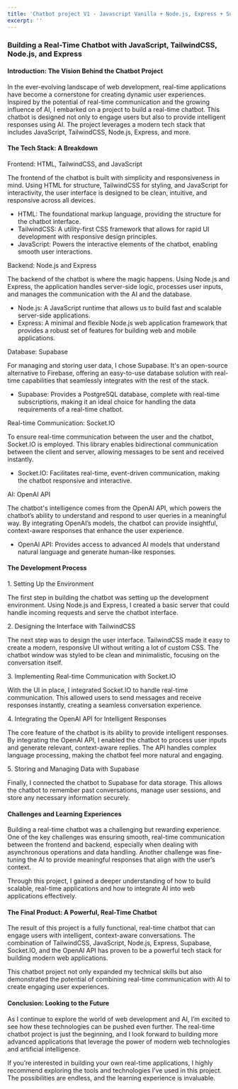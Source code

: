```yaml
---
title: 'Chatbot project V1 - Javascript Vanilla + Node.js, Express + Supabase'
excerpt: ''
---
```


### Building a Real-Time Chatbot with JavaScript, TailwindCSS, Node.js, and Express

#### Introduction: The Vision Behind the Chatbot Project

In the ever-evolving landscape of web development, real-time applications have become a cornerstone for creating dynamic user experiences. Inspired by the potential of real-time communication and the growing influence of AI, I embarked on a project to build a real-time chatbot. This chatbot is designed not only to engage users but also to provide intelligent responses using AI. The project leverages a modern tech stack that includes JavaScript, TailwindCSS, Node.js, Express, and more.

#### The Tech Stack: A Breakdown

Frontend: HTML, TailwindCSS, and JavaScript

The frontend of the chatbot is built with simplicity and responsiveness in mind. Using HTML for structure, TailwindCSS for styling, and JavaScript for interactivity, the user interface is designed to be clean, intuitive, and responsive across all devices.

* HTML: The foundational markup language, providing the structure for the chatbot interface.
* TailwindCSS: A utility-first CSS framework that allows for rapid UI development with responsive design principles.
* JavaScript: Powers the interactive elements of the chatbot, enabling smooth user interactions.

Backend: Node.js and Express

The backend of the chatbot is where the magic happens. Using Node.js and Express, the application handles server-side logic, processes user inputs, and manages the communication with the AI and the database.

* Node.js: A JavaScript runtime that allows us to build fast and scalable server-side applications.
* Express: A minimal and flexible Node.js web application framework that provides a robust set of features for building web and mobile applications.

Database: Supabase

For managing and storing user data, I chose Supabase. It's an open-source alternative to Firebase, offering an easy-to-use database solution with real-time capabilities that seamlessly integrates with the rest of the stack.

* Supabase: Provides a PostgreSQL database, complete with real-time subscriptions, making it an ideal choice for handling the data requirements of a real-time chatbot.

Real-time Communication: Socket.IO

To ensure real-time communication between the user and the chatbot, Socket.IO is employed. This library enables bidirectional communication between the client and server, allowing messages to be sent and received instantly.

* Socket.IO: Facilitates real-time, event-driven communication, making the chatbot responsive and interactive.

AI: OpenAI API

The chatbot's intelligence comes from the OpenAI API, which powers the chatbot’s ability to understand and respond to user queries in a meaningful way. By integrating OpenAI’s models, the chatbot can provide insightful, context-aware responses that enhance the user experience.

* OpenAI API: Provides access to advanced AI models that understand natural language and generate human-like responses.

#### The Development Process

1\. Setting Up the Environment

The first step in building the chatbot was setting up the development environment. Using Node.js and Express, I created a basic server that could handle incoming requests and serve the chatbot interface.

2\. Designing the Interface with TailwindCSS

The next step was to design the user interface. TailwindCSS made it easy to create a modern, responsive UI without writing a lot of custom CSS. The chatbot window was styled to be clean and minimalistic, focusing on the conversation itself.

3\. Implementing Real-time Communication with Socket.IO

With the UI in place, I integrated Socket.IO to handle real-time communication. This allowed users to send messages and receive responses instantly, creating a seamless conversation experience.

4\. Integrating the OpenAI API for Intelligent Responses

The core feature of the chatbot is its ability to provide intelligent responses. By integrating the OpenAI API, I enabled the chatbot to process user inputs and generate relevant, context-aware replies. The API handles complex language processing, making the chatbot feel more natural and engaging.

5\. Storing and Managing Data with Supabase

Finally, I connected the chatbot to Supabase for data storage. This allows the chatbot to remember past conversations, manage user sessions, and store any necessary information securely.

#### Challenges and Learning Experiences

Building a real-time chatbot was a challenging but rewarding experience. One of the key challenges was ensuring smooth, real-time communication between the frontend and backend, especially when dealing with asynchronous operations and data handling. Another challenge was fine-tuning the AI to provide meaningful responses that align with the user’s context.

Through this project, I gained a deeper understanding of how to build scalable, real-time applications and how to integrate AI into web applications effectively.

#### The Final Product: A Powerful, Real-Time Chatbot

The result of this project is a fully functional, real-time chatbot that can engage users with intelligent, context-aware conversations. The combination of TailwindCSS, JavaScript, Node.js, Express, Supabase, Socket.IO, and the OpenAI API has proven to be a powerful tech stack for building modern web applications.

This chatbot project not only expanded my technical skills but also demonstrated the potential of combining real-time communication with AI to create engaging user experiences.

#### Conclusion: Looking to the Future

As I continue to explore the world of web development and AI, I’m excited to see how these technologies can be pushed even further. The real-time chatbot project is just the beginning, and I look forward to building more advanced applications that leverage the power of modern web technologies and artificial intelligence.

If you’re interested in building your own real-time applications, I highly recommend exploring the tools and technologies I’ve used in this project. The possibilities are endless, and the learning experience is invaluable.
